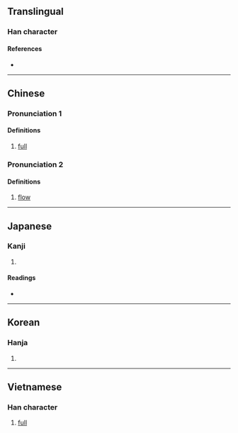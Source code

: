{{also|彌|弥}}
{{character info/new}}
==Translingual==

===Han character===
{{Han char|rn=85|rad=水|as=17|sn=20|four=31127|canj=ENMB|ids=⿰氵彌}}

====References====
* {{Han ref|kx=0660.310|dkj=18690|dj=1070.220|hdz=31791.030|uh=7030|ud=28720|bh=C46A|bd=50282}}

----
==Chinese==
{{zh-forms|s=弥}}

===Pronunciation 1===
{{zh-pron
|m=mí,mǐ,2nb=variant
|m-s=
|c=mei5,nei4,mei4
|c-t=
|g=
|h=pfs=
|j=
|md=
|mn=
|mn-t=
|w=
|x=
|mc=1+2
|oc=y,2+3
|cat=a
}}

====Definitions====
{{zh-hanzi}}

# [[full]]

===Pronunciation 2===
{{zh-pron
|m=ní
|mc=3
|oc=n,1
|cat=n
}}

====Definitions====
{{zh-hanzi}}

# [[flow]]

----

==Japanese==

===Kanji===
{{ja-kanji|grade=|rs=水17}}

# {{defn|lang=ja|sort=水17}}

====Readings====
* {{ja-readings|on=[[び]] (bi), [[み]] (mi)|kun=[[ながれる]] (nagareru), [[ながれ]] (nagare)}}

----

==Korean==

===Hanja===
{{ko-hanja|hangeul=미|eumhun=|rv=mi|mr=mi|y=mi}}

# {{defn|lang=ko|sort=水17}}

----

==Vietnamese==

===Han character===
{{vi-readings|rs=水17| hanviet = di}}

# [[full]]